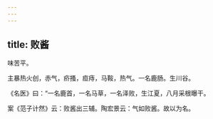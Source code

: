 ```yaml
---
---
---
```

title: 败酱
---



味苦平。

主暴热火创，赤气，疥搔，疸痔，马鞍，热气。一名鹿肠。生川谷。

《名医》曰：“一名鹿首，一名马草，一名泽败，生江夏，八月采根曝干。

案《范子计然》云：败酱出三辅。陶宏景云：气如败酱。故以为名。